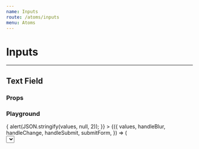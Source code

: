 ```yaml
---
name: Inputs
route: /atoms/inputs
menu: Atoms
---
```







# Inputs

---

## Text Field

### Props

<Props of={TextField} />

### Playground

<Playground>
  <div className='metro custom-pg'>
    <ThemeContext.Provider theme={theme}>
      <Formik
        initialValues={{
          text: '',
          email: '',
          phone: '',
          select: '',
          multi: [],
        }}
        validationSchema={Schema}
        onSubmit={(values) => {
          alert(JSON.stringify(values, null, 2));
        }}
      >
        {({
          values,
          handleBlur,
          handleChange,
          handleSubmit,
          submitForm,
        }) => (
          <Form onSubmit={handleSubmit}>
            <Field
              id='text-field'
              label='Plain text'
              name='text'
              type='text'
              placeholder='Enter some characters'
              component={TextField}
            />
            <Field
              id='email-field'
              label='Email'
              name='email'
              type='email'
              placeholder='Enter your email'
              component={TextField}
            />
            <Field
              id='phone-email'
              label='Phone'
              name='phone'
              type='phone'
              placeholder='Enter your phone'
              component={TextField}
            />
            <Select
              id='select-field'
              name='select'
              label='Select an option'
              value={values.select}
              options={options}
              onChange={handleChange}
              onBlur={handleBlur}
            />
            <Field
              id='multiselect'
              name='multi'
              label='Select multiple options'
              options={multiOptions}
              component={MultiSelect}
            />
            {/*
            <MultiSelect
              id='multiselect'
              name='multi'
              label='Select multiple options'
              options={multiOptions}
            />
            */}
            <Button variant="primary" type="submit">Submit</Button>
          </Form>
        )}
      </Formik>
    </ThemeContext.Provider>
  </div>
</Playground>
